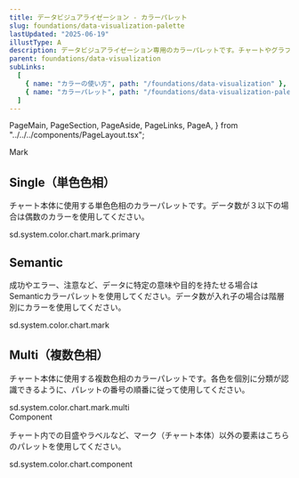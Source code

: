 ```yaml
---
title: データビジュアライゼーション - カラーパレット
slug: foundations/data-visualization-palette
lastUpdated: "2025-06-19"
illustType: A
description: データビジュアライゼーション専用のカラーパレットです。チャートやグラフで使用する色の一覧と使用方法を示します。
parent: foundations/data-visualization
subLinks:
  [
    { name: "カラーの使い方", path: "/foundations/data-visualization" },
    { name: "カラーパレット", path: "/foundations/data-visualization-palette" },
  ]
---
```


  PageMain,
  PageSection,
  PageAside,
  PageLinks,
  PageA,
} from "../../../components/PageLayout.tsx";

<PageSection>
  <PageHeadLine number={1}>Mark</PageHeadLine>

## Single（単色色相）

チャート本体に使用する単色色相のカラーパレットです。データ数が３以下の場合は偶数のカラーを使用してください。

<div
  className={css({
    fontFamily: "sd.reference.typography.fontFamily.monospace",
    fontSize: "12px",
    color: "sd.reference.color.scale.gray.1000",
    marginBottom: "16px",
    marginTop: "24px",
    letterSpacing: "0.6px",
  })}
>
  sd.system.color.chart.mark.primary
</div>

<div
  className={css({
    mt: "sd.system.dimension.spacing.twoExtraLarge",
    mb: "sd.system.dimension.spacing.medium",
    overflowX: "visible",
    overflowY: "visible",
    position: "relative",
    px: "sd.system.dimension.spacing.medium",
    mx: "-sd.system.dimension.spacing.medium",
  })}
>
  <ChartColorMatrix data={chartColors.single} client:idle />
</div>

## Semantic

成功やエラー、注意など、データに特定の意味や目的を持たせる場合はSemanticカラーパレットを使用してください。データ数が入れ子の場合は階層別にカラーを使用してください。

<div
  className={css({
    fontFamily: "sd.reference.typography.fontFamily.monospace",
    fontSize: "12px",
    color: "sd.reference.color.scale.gray.1000",
    marginBottom: "16px",
    marginTop: "24px",
    letterSpacing: "0.6px",
  })}
>
  sd.system.color.chart.mark
</div>

<div
  className={css({
    mt: "sd.system.dimension.spacing.twoExtraLarge",
    mb: "sd.system.dimension.spacing.medium",
    overflowX: "visible",
    overflowY: "visible",
    position: "relative",
    px: "sd.system.dimension.spacing.medium",
    mx: "-sd.system.dimension.spacing.medium",
  })}
>
  <ChartColorMatrix data={chartColors.semantic} client:idle />
</div>

## Multi（複数色相）

チャート本体に使用する複数色相のカラーパレットです。各色を個別に分類が認識できるように、パレットの番号の順番に従って使用してください。

<div
  className={css({
    fontFamily: "sd.reference.typography.fontFamily.monospace",
    fontSize: "12px",
    color: "sd.reference.color.scale.gray.1000",
    marginBottom: "16px",
    marginTop: "24px",
    letterSpacing: "0.6px",
  })}
>
  sd.system.color.chart.mark.multi
</div>

<div
  className={css({
    mt: "sd.system.dimension.spacing.twoExtraLarge",
    mb: "sd.system.dimension.spacing.medium",
    overflowX: "visible",
    overflowY: "visible",
    position: "relative",
    px: "sd.system.dimension.spacing.medium",
    mx: "-sd.system.dimension.spacing.medium",
  })}
>
  <ChartColorMatrix data={chartColors.multi} client:idle />
</div>

</PageSection>

<PageSection>
  <PageHeadLine number={2}>Component</PageHeadLine>

チャート内での目盛やラベルなど、マーク（チャート本体）以外の要素はこちらのパレットを使用してください。

<div
  className={css({
    fontFamily: "sd.reference.typography.fontFamily.monospace",
    fontSize: "12px",
    color: "sd.reference.color.scale.gray.1000",
    marginBottom: "16px",
    marginTop: "24px",
    letterSpacing: "0.6px",
  })}
>
  sd.system.color.chart.component
</div>

<div
  className={css({
    mt: "sd.system.dimension.spacing.twoExtraLarge",
    mb: "sd.system.dimension.spacing.medium",
    overflowX: "visible",
    overflowY: "visible",
    position: "relative",
    px: "sd.system.dimension.spacing.medium",
    mx: "-sd.system.dimension.spacing.medium",
  })}
>
  <ChartColorMatrix data={chartColors.component} client:idle />
</div>

</PageSection>
